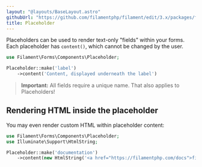 ```yaml
---
layout: "@layouts/BaseLayout.astro"
githubUrl: "https://github.com/filamentphp/filament/edit/3.x/packages/forms/docs/04-layout/07-placeholder.md"
title: Placeholder
---
```


Placeholders can be used to render text-only "fields" within your forms. Each placeholder has `content()`, which cannot be changed by the user.

```php
use Filament\Forms\Components\Placeholder;

Placeholder::make('label')
    ->content('Content, displayed underneath the label')
```

> **Important:** All fields require a unique name. That also applies to Placeholders!

## Rendering HTML inside the placeholder

You may even render custom HTML within placeholder content:

```php
use Filament\Forms\Components\Placeholder;
use Illuminate\Support\HtmlString;

Placeholder::make('documentation')
    ->content(new HtmlString('<a href="https://filamentphp.com/docs">filamentphp.com</a>'))
```
